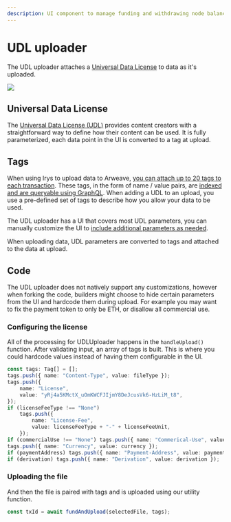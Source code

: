 ```yaml
---
description: UI component to manage funding and withdrawing node balances
---
```



# UDL uploader

The UDL uploader attaches a [Universal Data License](https://mirror.xyz/0x64eA438bd2784F2C52a9095Ec0F6158f847182d9/AjNBmiD4A4Sw-ouV9YtCO6RCq0uXXcGwVJMB5cdfbhE) to data as it's uploaded.

<img
	className="border border-[#FEF4EE] rounded-xl mt-5 md:w-3/6 w-full"
	src="/img/provenance-toolkit/udl-uploader.png"
/>

## Universal Data License

The [Universal Data License (UDL)](https://mirror.xyz/0x64eA438bd2784F2C52a9095Ec0F6158f847182d9/AjNBmiD4A4Sw-ouV9YtCO6RCq0uXXcGwVJMB5cdfbhE) provides content creators with a straightforward way to define how their content can be used. It is fully parameterized, each data point in the UI is converted to a tag at upload.

## Tags

When using Irys to upload data to Arweave, [you can attach up to 20 tags to each transaction](/developer-docs/tags). These tags, in the form of name / value pairs, are [indexed and are queryable using GraphQL](/developer-docs/graphql). When adding a UDL to an upload, you use a pre-defined set of tags to describe how you allow your data to be used.

The UDL uploader has a UI that covers most UDL parameters, you can manually customize the UI to [include additional parameters as needed](https://dev.to/fllstck/monetize-your-content-with-the-udl-1i1l).

When uploading data, UDL parameters are converted to tags and attached to the data at upload.

## Code

The UDL uploader does not natively support any customizations, however when forking the code, builders might choose to hide certain parameters from the UI and hardcode them during upload. For example you may want to fix the payment token to only be ETH, or disallow all commercial use.

### Configuring the license

All of the processing for UDLUploader happens in the `handleUpload()` function. After validating input, an array of tags is built. This is where you could hardcode values instead of having them configurable in the UI.

```ts filename="components/UDLUploader.tsx"
const tags: Tag[] = [];
tags.push({ name: "Content-Type", value: fileType });
tags.push({
	name: "License",
	value: "yRj4a5KMctX_uOmKWCFJIjmY8DeJcusVk6-HzLiM_t8",
});
if (licenseFeeType !== "None")
	tags.push({
		name: "License-Fee",
		value: licenseFeeType + "-" + licenseFeeUnit,
	});
if (commercialUse !== "None") tags.push({ name: "Commerical-Use", value: commercialUse });
tags.push({ name: "Currency", value: currency });
if (paymentAddress) tags.push({ name: "Payment-Address", value: paymentAddress });
if (derivation) tags.push({ name: "Derivation", value: derivation });
```

### Uploading the file

And then the file is paired with tags and is uploaded using our utility function.

```ts filename="components/UDLUploader.tsx"
const txId = await fundAndUpload(selectedFile, tags);
```

